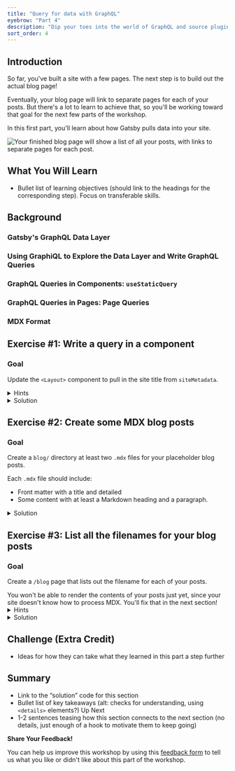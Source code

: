 ```yaml
---
title: "Query for data with GraphQL"
eyebrow: "Part 4"
description: "Dip your toes into the world of GraphQL and source plugins. You'll learn how to pull data into your site from anywhere."
sort_order: 4
---
```



## Introduction

So far, you've built a site with a few pages. The next step is to build out the actual blog page!

Eventually, your blog page will link to separate pages for each of your posts. But there's a lot to learn to achieve that, so you'll be working toward that goal for the next few parts of the workshop.

In this first part, you'll learn about how Gatsby pulls data into your site.

![Your finished blog page will show a list of all your posts, with links to separate pages for each post.](./current-vs-goal.png)

## What You Will Learn

- Bullet list of learning objectives (should link to the headings for the corresponding step). Focus on transferable skills.

## Background

### Gatsby's GraphQL Data Layer

### Using GraphiQL to Explore the Data Layer and Write GraphQL Queries

### GraphQL Queries in Components: `useStaticQuery`

### GraphQL Queries in Pages: Page Queries

### MDX Format

## Exercise #1: Write a query in a component

### Goal

Update the `<Layout>` component to pull in the site title from `siteMetadata`.

<details>
  <summary>Hints</summary>

- Since the `<Layout>` component is not a page component, use `useStaticQuery` to write your query.
- The value of `siteMetadata` can be configured in your `gatsby-config.js` file.

</details>

<details>
  <summary>Solution</summary>

You'll learn more if you work through the exercise on your own.

But if you get stuck, here's [one possible solution](https://github.com/meganesu/gatsby-intro-workshop-example-site/commit/55f3c4c06ad74345ed82a8ae303fcd323ff8f267).

</details>

## Exercise #2: Create some MDX blog posts

### Goal

Create a `blog/` directory at least two `.mdx` files for your placeholder blog posts.

Each `.mdx` file should include:

- Front matter with a title and detailed
- Some content with at least a Markdown heading and a paragraph.

<details>
  <summary>Solution</summary>

You'll learn more if you work through the exercise on your own.

But if you get stuck, here's [one possible solution](https://github.com/meganesu/gatsby-intro-workshop-example-site/commit/943c63f224a2668684e31b70fef3fd612d204cc3).

</details>

## Exercise #3: List all the filenames for your blog posts

### Goal

Create a `/blog` page that lists out the filename for each of your posts.

<Calloutbox>
  You won't be able to render the contents of your posts just yet, since your
  site doesn't know how to process MDX. You'll fix that in the next section!
</Calloutbox>

<details>
  <summary>Hints</summary>

1. Configure `gatsby-source-filesystem` to pull the `.mdx` files for your posts into the data layer.
1. Use GraphiQL to write a query to get the names of all your blog posts.
1. Create a `/blog` page.
   - Add a page query to pull in the data about your posts.
   - Loop over the nodes to display the title of each post. (New to JavaScript? Check out the [MDN documentation for the array `.map()` method](https://developer.mozilla.org/en-US/docs/Web/JavaScript/Reference/Global_Objects/Array/map).)

</details>

<details>
  <summary>Solution</summary>

You'll learn more if you work through the exercise on your own.

But if you get stuck, here's [one possible solution](https://github.com/meganesu/gatsby-intro-workshop-example-site/commit/43a582e1153263cd2021edac453fac9688892a15).

</details>

## Challenge (Extra Credit)

- Ideas for how they can take what they learned in this part a step further

## Summary

- Link to the “solution” code for this section
- Bullet list of key takeaways (alt: checks for understanding, using `<details>` elements?)
  Up Next
- 1-2 sentences teasing how this section connects to the next section (no details, just enough of a hook to motivate them to keep going)

<Calloutbox>

**Share Your Feedback!**

You can help us improve this workshop by using this [feedback form](https://docs.google.com/forms/d/e/1FAIpQLScQSMjKfAaukPiiwvPTpIG3nKEF5pjY0Y_nZX6TGj0L9Tx31w/viewform?usp=pp_url&entry.2075407804=Part+4) to tell us what you like or didn't like about this part of the workshop.

</Calloutbox>

<PreviousNext
  prevTo="/part-3"
  prevText="Part 3"
  nextTo="/part-5"
  nextText="Part 5"
/>
